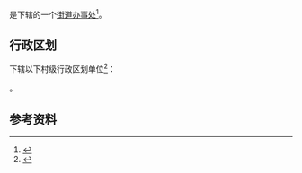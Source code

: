 {{中国乡级行政区|41/08/11/012/000}}

'''{{PAGENAMEBASE}}'''是{{PRC admin/fullname|41/08/11/012/000|3}}下辖的一个[[街道办事处|街道办事处]]<ref>{{PRC admin/ref sgc|{{PRC admin/parent|41/08/11/012/000}}}}</ref>。

== 行政区划 ==
{{PAGENAMEBASE}}下辖以下村级行政区划单位<ref>{{PRC admin/ref sgc|41/08/11/012/000}}</ref>：

{{PRC admin/children|41/08/11/012/000}}。

== 参考资料 ==
{{reflist}}

{{河南行政区划小作品}}
{{PRC admin/navcat|41/08/11/012/000}}